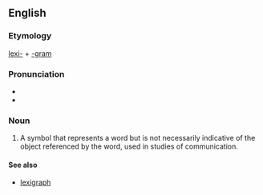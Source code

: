 ==English==

===Etymology===

[[lexi-]] + [[-gram]]

===Pronunciation===

*{{IPA|ˈlɛksəˌgɹæm}}
*{{rhymes|ɛksəˌgræm}}

===Noun===
{{en-noun}}
{{wikipedia}}
# {{psychology}} A symbol that represents a word but is not necessarily indicative of the object referenced by the word, used in studies of communication.

====See also====
*[[lexigraph]]